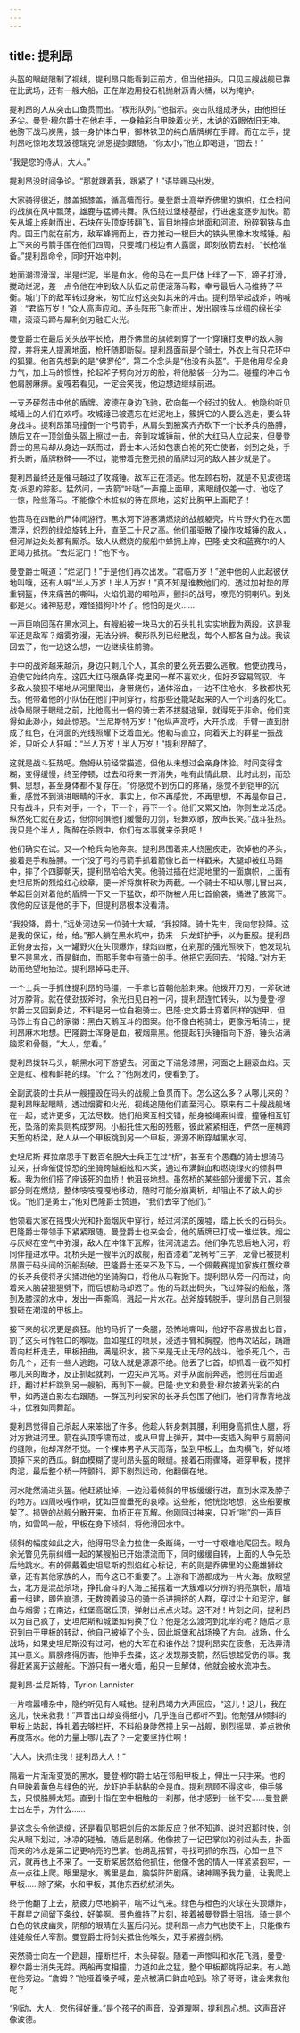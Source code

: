 ```yaml
---
---
---
```

title: 提利昂
---




头盔的眼缝限制了视线，提利昂只能看到正前方，但当他扭头，只见三艘战舰已靠在比武场，还有一艘大船，正在岸边用投石机抛射沥青火桶，以为掩护。

提利昂的人从突击口鱼贯而出。“楔形队列。”他指示。突击队组成矛头，由他担任矛尖。曼登·穆尔爵士在他右手，一身釉彩白甲映着火光，木讷的双眼依旧无神。他胯下战马炭黑，披一身护体白甲，御林铁卫的纯白盾牌绑在手臂。而在左手，提利昂吃惊地发现波德瑞克·派恩提剑跟随。“你太小，”他立即喝道，“回去！”

“我是您的侍从，大人。”

提利昂没时间争论。“那就跟着我，跟紧了！”语毕踢马出发。

大家骑得很近，膝盖抵膝盖，循高墙而行。曼登爵士高举乔佛里的旗帜，红金相间的战旗在风中飘荡，雄鹿与猛狮共舞。队伍绕过堡楼基部，行进速度逐步加快。箭矢从城上疾射而出，石块在头顶旋转翻飞，盲目地撞向地面和河流，粉碎钢铁与血肉。国王门就在前方，敌军蜂拥而上，奋力推动一根巨大的铁头黑橡木攻城锤。船上下来的弓箭手围在他们四周，只要城门楼边有人露面，即刻放箭去射。“长枪准备。”提利昂命令，同时开始冲刺。

地面潮湿滑溜，半是烂泥，半是血水。他的马在一具尸体上绊了一下，蹄子打滑，搅动烂泥，差一点令他在冲到敌人队伍之前便滚落马鞍，幸亏最后人马维持了平衡。城门下的敌军转过身来，匆忙应付这突如其来的冲击。提利昂举起战斧，呐喊道：“君临万岁！”众人高声应和。矛头阵形飞射而出，发出钢铁与丝绸的绵长尖啸，滚滚马蹄与犀利剑刃融汇火光。

曼登爵士在最后关头放平长枪，用乔佛里的旗帜刺穿了一个穿镶钉皮甲的敌人胸膛，并将来人提离地面，枪杆随即断裂。提利昂面前是个骑士，外衣上有只花环中的狐狸。他首先想到的是“佛罗伦”，第二个念头是“他没有头盔”。于是他用尽全身力气，加上马的惯性，抡起斧子劈向对方的脸，将他脑袋一分为二。碰撞的冲击令他肩膀麻痹。夏嘎若看见，一定会笑我，他边想边继续前进。

一支矛砰然击中他的盾牌。波德在身边飞驰，砍向每一个经过的敌人。他隐约听见城墙上的人们在欢呼。攻城锤已被遗忘在烂泥地上，簇拥它的人要么逃走，要么转身战斗。提利昂策马撞倒一个弓箭手，从肩头到腋窝齐齐砍下一个长矛兵的胳膊，随后又在一顶剑鱼头盔上擦过一击。奔到攻城锤前，他的大红马人立起来，但曼登爵士的黑马却从身边一跃而过，爵士本人活如包裹白袍的死亡使者，剑到之处，手折头断，盾牌粉碎——不过，能带着完整无损的盾牌过河的敌人甚少就是了。

提利昂最终还是催马越过了攻城锤。敌军正在溃逃。他左顾右盼，就是不见波德瑞克·派恩的踪影。猛然间，一支箭“咔哒”一声撞上面甲，离眼缝仅差一寸。他吃了一惊，险些落马。不能像个木桩似的待在原地，这好比胸甲上画靶子！

他策马在四散的尸体间游行。黑水河下游塞满燃烧的战舰躯壳，片片野火仍在水面漂浮，炽烈的绿焰旋转上升，直至二十尺之高。他们虽驱散了操作攻城锤的敌人，但河岸边处处都有厮杀。敌人从燃烧的舰船中蜂拥上岸，巴隆·史文和蓝赛尔的人正竭力抵抗。“去烂泥门！”他下令。

曼登爵士喊道：“烂泥门！”于是他们再次出发。“君临万岁！”途中他的人此起彼伏地叫嚷，还有人喊“半人万岁！半人万岁！”真不知是谁教他们的。透过加衬垫的厚重钢盔，传来痛苦的嘶叫，火焰饥渴的噼啪声，颤抖的战号，嘹亮的铜喇叭。到处都是火。诸神慈悲，难怪猎狗吓坏了。他怕的是火……

一声巨响回荡在黑水河上，有艘船被一块马大的石头扎扎实实地截为两段。这是我军还是敌军？烟雾弥漫，无法分辨。楔形队列已经散乱，每个人都各自为战。我该回去了，他一边这么想，一边继续往前骑。

手中的战斧越来越沉，身边只剩几个人，其余的要么死去要么逃散。他使劲拽马，迫使它始终向东。这匹大红马跟桑铎·克里冈一样不喜欢火，但好歹容易驾驭。许多敌人狼狈不堪地从河里爬出，身带烧伤，通体浴血，一边不住呛水，多数都快死去。他带着他的小队伍在他们中间穿行，给那些还能站起来的人一个利落的死亡。战争局限于眼缝之前，比他高出一倍的骑士若不拔腿逃窜，就得死于非命。他们变得如此渺小，如此惊恐。“兰尼斯特万岁！”他纵声高呼，大开杀戒，手臂一直到肘成了红色，在河面的光线照耀下泛着血光。他勒马直立，向着天上的群星一振战斧，只听众人狂喊：“半人万岁！半人万岁！”提利昂醉了。

这就是战斗狂热吧。詹姆从前经常描述，但他从未想过会亲身体验。时间变得含糊，变得缓慢，终至停顿，过去和将来一齐消失，唯有此情此景、此时此刻，而恐惧、思想，甚至身体都不复存在。“你感觉不到伤口的疼痛，感觉不到铠甲的沉重，感觉不到淌进眼睛的汗水。事实上，你不再感觉，不再思想，不再是你自己，只有战斗，只有对手，一个，下一个，再下一个。他们又累又怕，你则生龙活虎。纵然死亡就在身边，但你何惧他们缓慢的刀剑，轻舞欢歌，放声长笑。”战斗狂热。我只是个半人，陶醉在杀戮中，你们有本事就来杀我吧！

他们确实在试。又一个枪兵向他奔来。提利昂围着来人绕圈疾走，砍掉他的矛头，接着是手和胳膊。一个没了弓的弓箭手抓着箭像匕首一样戳来，大腿却被红马踢中，摔了个四脚朝天，提利昂哈哈大笑。他骑过插在烂泥地里的一面旗帜，上面有史坦尼斯的烈焰红心纹章，便一斧将旗杆砍为两截。一个骑士不知从哪儿冒出来，举起巨剑对着他的盾牌一下又一下猛砍，却不防被人用匕首偷袭，捅进了腋窝下。救他的应该是他的手下，但提利昂根本没看清。

“我投降，爵士，”远处河边另一位骑士大喊，“我投降。骑士先生，我向您投降。这是我的保证，给，给。”那人躺在黑水坑中，扔来一只龙虾护手，以为臣服。提利昂正俯身去拾，又一罐野火在头顶爆炸，绿焰四散，在刹那的强光照映下，他发现坑里不是黑水，而是鲜血，而那手套中有骑士的手。他把它丢回去。“投降。”对方无助而绝望地抽泣。提利昂掉马走开。

一个士兵一手抓住提利昂的马缰，一手拿匕首朝他脸刺来。他拨开刀刃，一斧砍进对方脖背。就在使劲拔斧时，余光扫见白袍一闪，提利昂连忙转头，以为曼登·穆尔爵士又回到身边，不料是另一位白袍骑士。巴隆·史文爵士穿着同样的铠甲，但马饰上有自己的家徽：黑白天鹅互斗的图案。他不像白袍骑士，更像污垢骑士，提利昂麻木地想。巴隆爵士浑身是血，被烟熏黑。他提起钉头锤指向下游，锤头沾满脑浆和骨髓，“大人，您看。”

提利昂拨转马头，朝黑水河下游望去。河面之下湍急漆黑，河面之上翻滚血焰。天空是红、橙和鲜艳的绿。“什么？”他刚发问，便看到了。

全副武装的士兵从一艘撞毁在码头的战舰上鱼贯而下。怎么这么多？从哪儿来的？提利昂眯起眼睛，透过烟雾和火光，视线追随他们直至河心。原来有二十艘战舰堵在一起，或许更多，无法尽数。她们船桨互相交错，船身被绳索纠缠，撞锤相互钉死，坠落的索具则构成罗网。小船托住大船的残骸，彼此紧紧相连，俨然一座横跨天堑的桥梁，敌人从一个甲板跳到另一个甲板，源源不断穿越黑水河。

史坦尼斯·拜拉席恩手下数百名胆大士兵正在过“桥”，甚至有个愚蠢的骑士想骑马过来，拼命催促惊恐的坐骑跨越船舷和木桨，通过布满鲜血和燃烧绿火的倾斜甲板。我为他们搭了座该死的血桥！他沮丧地想。虽然桥的某些部分缓缓下沉，其余部分则在燃烧，整体吱吱嘎嘎地移动，随时可能分崩离析，却阻止不了敌人的步伐。“他们是勇士，”他对巴隆爵士赞道，“我们去宰了他们。”

他领着大家在摇曳火光和扑面烟灰中穿行，经过河滨的废墟，踏上长长的石码头。巴隆爵士带领手下紧紧跟随。曼登爵士也来会合，他的盾牌已打成一堆烂铁。烟尘与灰烬在空气中弥漫，敌人在冲锋下瓦解，往河流退去。他们争先恐后地入河，将同伴撞进水中。北桥头是一艘半沉的敌舰，船首漆着“龙祸号”三字，龙骨已被提利昂置于码头间的沉船刮破。巴隆爵士还来不及下马，一个佩戴赛提加家族红蟹纹章的长矛兵便将矛尖捅进他的坐骑胸口，将他从马鞍掀下。提利昂从旁一闪而过，向着来人脑袋狠狠劈下，而后想勒马却迟了。他的马跃出码头，飞过碎裂的船舷，落到及膝深的水中，发出一声嘶鸣，溅起一片水花。战斧旋转脱手，提利昂自己则狠狠砸在潮湿的甲板上。

接下来的状况更是疯狂。他的马折了一条腿，恐怖地嘶叫，他好不容易拔出匕首，割了这头可怜牲口的喉咙。血如猩红的喷泉，浸透手臂和胸膛。他再次站起，蹒跚着向栏杆走去，甲板扭曲，满是积水。接下来是无止无尽的战斗。他杀死几个，击伤几个，还有一些人逃跑，可敌人就是源源不绝。他丢了匕首，却抓着一截不知打哪儿来的断矛，反正抓起就刺，一边尖声咒骂。对手从面前奔逃，他则在后面追赶，翻过栏杆跳到另一艘船，再到下一艘。巴隆·史文和曼登·穆尔披着光彩的白甲，如两道白影左右跟随。一群瓦列利安家的长矛兵包围了他们，他们背靠背地战斗，优雅如同舞蹈。

提利昂觉得自己杀起人来笨拙了许多。他趁人转身刺其腰，利用身高抓住人腿，将对方掀进河里。箭在头顶呼啸而过，或从甲胄上弹开，其中一支插入胸甲与肩膀间的缝隙，他却浑然不觉。一个裸体男子从天而落，坠到甲板上，血肉横飞，好似塔顶掉下来的西瓜。鲜血模糊了提利昂头盔的眼缝。接着石雨骤降，砸穿甲板，搅拌肉泥，最后整个桥一阵颤抖，脚下剧烈运动，他翻倒在地。

河水陡然涌进头盔。他赶紧扯掉，一边沿着倾斜的甲板缓缓行进，直到水深及脖子的地方。四周吱嘎作响，犹如巨兽垂死的哀嚎。这些船，他恍惚地想，这些船要散架了。损毁的战舰分散开来，血桥正在瓦解。他刚回过神来，只听“啪”的一声巨响，如雷鸣一般，甲板在身下倾斜，将他滑回水中。

倾斜的幅度如此之大，他得用尽全力拉住一条断绳，一寸一寸艰难地爬回去。眼角余光瞥见先前纠缠一起的某艘船已开始漂流而下，同时缓缓自转，上面的人争先恐后地跳水。有的佩戴着史坦尼斯的烈焰红心标记，有的则是乔佛里的公鹿雄狮纹章，还有其他家族的人，而今这已不重要了。上游和下游都成为一片火海。放眼望去，北方是混战杀场，挣扎奋斗的人海上摇摆着一大簇难以分辨的明亮旗帜，盾墙甫一组建，即告崩溃，无数跨着骏马的骑士杀进拥挤的人群，穿过尘土和泥泞，鲜血与烟雾；在南边，红堡高踞丘顶，弹射出点点火球。这不对！片刻之间，提利昂以为自己疯了，史坦尼斯和城堡如何换了位？他是怎么渡河到北岸的呢？随后才意识到由于甲板的转动，他自己被掉了个头，因此城堡和战场换了方向。战场，什么战场，如果史坦尼斯没有过河，他的大军在和谁作战？提利昂实在疲惫，无法弄清其中意义。肩膀疼得厉害，他伸手去揉，这才发现那支箭，然后想起受伤的事。我得赶紧离开这艘船。下游只有一堵火墙，船只一旦解体，他就会被水流冲去。

提利昂·兰尼斯特，Tyrion Lannister



一片喧嚣嘈杂中，隐约听见有人喊他。提利昂竭力大声回应，“这儿！这儿，我在这儿，快来救我！”声音出口却变得细小，几乎连自己都听不到。他勉强从倾斜的甲板上站起，挣扎着去够栏杆，不料船身陡然撞上另一战舰，剧烈摇晃，差点掀他再度落水。他的力量上哪儿去了？一定要坚持住啊！

“大人，快抓住我！提利昂大人！”

隔着一片渐渐变宽的黑水，曼登·穆尔爵士站在邻船甲板上，伸出一只手来。他的白甲映着黄色与绿色的光，龙虾护手黏黏的全是血。提利昂顾不得这些，伸手够去，只恨胳膊太短。直到十指在空中相触的一刹那，他才感到一丝不安……曼登爵士出左手，为什么……

是这念头令他退缩，还是看见那把剑后的本能反应？他不知道。说时迟那时快，剑尖从眼下划过，冰凉的碰触，随后是剧痛。他像挨了一记巴掌似的别过头去，扑面而来的冷水是第二记更响亮的巴掌。他胡乱摆臂，寻找可抓的东西，心知一旦下沉，就再也上不来了。一支断桨居然给他抓住，他像不舍的情人一样紧紧抱牢，一点一点往上爬。眼里是水，嘴里是血，脑袋阵阵剧痛。诸神赐予我力量，让我爬上甲板……除了桨，水和甲板，其他东西统统消失。

终于他翻了上去，筋疲力尽地躺平，喘不过气来。绿色与橙色的火球在头顶爆炸，于群星之间留下条纹，好美啊。景色维持了片刻，接着被曼登爵士阻挡。骑士是个白色的铁皮幽灵，阴郁的眼睛在头盔后闪光。提利昂一点力气也使不上，只能像布娃娃般任人宰割。曼登爵士将剑尖抵住他喉头，双手紧握剑柄。

突然骑士向左一个趔趄，撞断栏杆，木头碎裂。随着一声惨叫和水花飞溅，曼登·穆尔爵士消失无踪。两船再度相撞，力道如此之猛，整个甲板都跳将起来。有人跪在他旁边。“詹姆？”他哑着嗓子喊，差点被满口鲜血呛到。除了哥哥，谁会来救他呢？

“别动，大人，您伤得好重。”是个孩子的声音，没道理啊，提利昂心想。这声音好像波德。